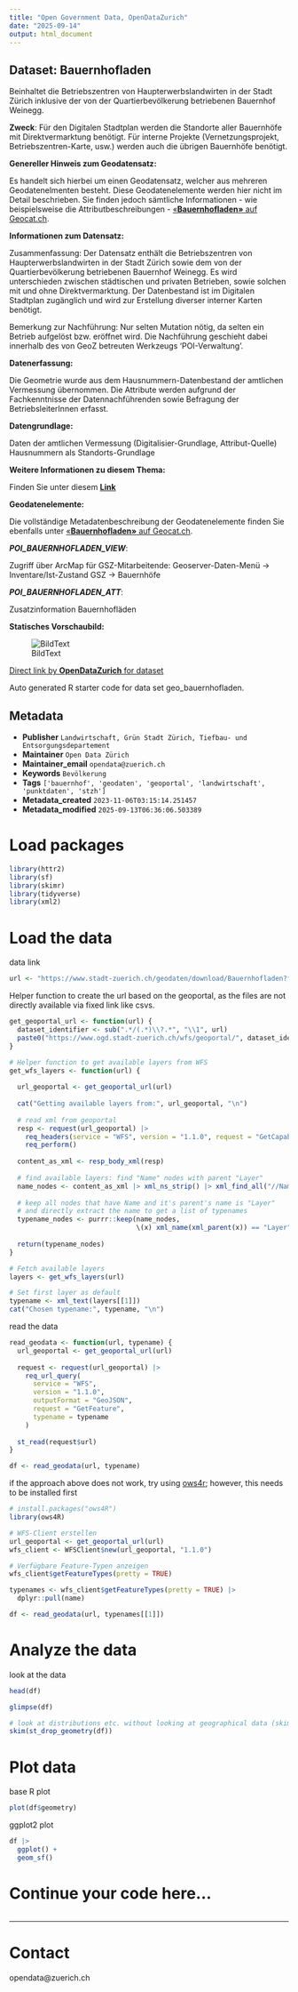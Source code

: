 ```yaml
---
title: "Open Government Data, OpenDataZurich"
date: "2025-09-14"
output: html_document
---
```


## Dataset: Bauernhofladen

Beinhaltet die Betriebszentren von Haupterwerbslandwirten in der Stadt Zürich inklusive der von der Quartierbevölkerung betriebenen Bauernhof Weinegg.


**Zweck**: Für den Digitalen Stadtplan werden die Standorte aller Bauernhöfe mit Direktvermarktung benötigt. Für interne Projekte (Vernetzungsprojekt, Betriebszentren-Karte, usw.) werden auch die übrigen Bauernhöfe benötigt.

**Genereller Hinweis zum Geodatensatz:**

Es handelt sich hierbei um einen Geodatensatz, welcher aus mehreren Geodatenelmenten besteht. Diese Geodatenelemente werden hier nicht im Detail beschrieben. Sie finden jedoch sämtliche Informationen - wie beispielsweise die Attributbeschreibungen - [«**Bauernhofladen»** auf Geocat.ch](https://www.geocat.ch/geonetwork/srv/ger/catalog.search#/metadata/232622bc-15e4-4701-bfcb-5b6f005f8d66).
			   

**Informationen zum Datensatz:**

Zusammenfassung:
Der Datensatz enthält die Betriebszentren von Haupterwerbslandwirten in der Stadt Zürich sowie dem von der Quartierbevölkerung betriebenen Bauernhof Weinegg. Es wird unterschieden zwischen städtischen und privaten Betrieben, sowie solchen mit und ohne Direktvermarktung. Der Datenbestand ist im Digitalen Stadtplan zugänglich und wird zur Erstellung diverser interner Karten benötigt.

Bemerkung zur Nachführung:
Nur selten Mutation nötig, da selten ein Betrieb aufgelöst bzw. eröffnet wird.
Die Nachführung geschieht dabei innerhalb des von GeoZ betreuten Werkzeugs 'POI-Verwaltung'.


**Datenerfassung:**

Die Geometrie wurde aus dem Hausnummern-Datenbestand der amtlichen Vermessung übernommen. Die Attribute werden aufgrund der Fachkenntnisse der Datennachführenden sowie Befragung der BetriebsleiterInnen erfasst.

**Datengrundlage:**

Daten der amtlichen Vermessung (Digitalisier-Grundlage, Attribut-Quelle) Hausnummern als Standorts-Grundlage

**Weitere Informationen zu diesem Thema:**

Finden Sie unter diesem [**Link**](http://www.stadt-zuerich.ch/content/ted/de/index/gsz/natur-_und_erlebnisraeume/landwirtschaft_in_der_stadt_zuerich/direktvermarktung.html)

**Geodatenelemente:**

Die vollständige Metadatenbeschreibung der Geodatenelemente finden Sie ebenfalls unter [«**Bauernhofladen»** auf Geocat.ch](https://www.geocat.ch/geonetwork/srv/ger/md.viewer#/full_view/232622bc-15e4-4701-bfcb-5b6f005f8d66).

***POI_BAUERNHOFLADEN_VIEW***: 

Zugriff über ArcMap für GSZ-Mitarbeitende: Geoserver-Daten-Menü -&gt; Inventare/Ist-Zustand GSZ -&gt; Bauernhöfe


***POI_BAUERNHOFLADEN_ATT***: 

Zusatzinformation Bauernhofläden




**Statisches Vorschaubild:**

![BildText](https://www.gis.stadt-zuerich.ch/zueriplan_docs/geocat/232622bc-15e4-4701-bfcb-5b6f005f8d66.png)



[Direct link by **OpenDataZurich** for dataset](https://data.stadt-zuerich.ch/dataset/geo_bauernhofladen)

Auto generated R starter code for data set geo_bauernhofladen.

## Metadata

- **Publisher** `Landwirtschaft, Grün Stadt Zürich, Tiefbau- und Entsorgungsdepartement`
- **Maintainer** `Open Data Zürich`
- **Maintainer_email** `opendata@zuerich.ch`
- **Keywords** `Bevölk­erung`
- **Tags** `['bauernhof', 'geodaten', 'geoportal', 'landwirtschaft', 'punktdaten', 'stzh']`
- **Metadata_created** `2023-11-06T03:15:14.251457`
- **Metadata_modified** `2025-09-13T06:36:06.503389`


# Load packages

```r
library(httr2)
library(sf)
library(skimr)
library(tidyverse)
library(xml2)
```

# Load the data

data link
```r
url <- "https://www.stadt-zuerich.ch/geodaten/download/Bauernhofladen?format=geojson_link"
```


Helper function to create the url based on the geoportal, as the files are not directly available via fixed link like csvs.
```r
get_geoportal_url <- function(url) {
  dataset_identifier <- sub(".*/(.*)\\?.*", "\\1", url)
  paste0("https://www.ogd.stadt-zuerich.ch/wfs/geoportal/", dataset_identifier)
}
```

```r
# Helper function to get available layers from WFS
get_wfs_layers <- function(url) {
  
  url_geoportal <- get_geoportal_url(url)
  
  cat("Getting available layers from:", url_geoportal, "\n")
  
  # read xml from geoportal
  resp <- request(url_geoportal) |> 
    req_headers(service = "WFS", version = "1.1.0", request = "GetCapabilities") |> 
    req_perform()
  
  content_as_xml <- resp_body_xml(resp)
  
  # find available layers: find "Name" nodes with parent "Layer"
  name_nodes <- content_as_xml |> xml_ns_strip() |> xml_find_all("//Name")
  
  # keep all nodes that have Name and it's parent's name is "Layer"
  # and directly extract the name to get a list of typenames
  typename_nodes <- purrr::keep(name_nodes,
                                \(x) xml_name(xml_parent(x)) == "Layer")
  
  return(typename_nodes)
}

# Fetch available layers
layers <- get_wfs_layers(url)

# Set first layer as default
typename <- xml_text(layers[[1]])
cat("Chosen typename:", typename, "\n")
```

read the data
```r
read_geodata <- function(url, typename) {
  url_geoportal <- get_geoportal_url(url)
  
  request <- request(url_geoportal) |>
    req_url_query(
      service = "WFS",
      version = "1.1.0",
      outputFormat = "GeoJSON",
      request = "GetFeature",
      typename = typename
    )
  
  st_read(request$url)
}

df <- read_geodata(url, typename)
```

if the approach above does not work, try using [ows4r](https://eblondel.github.io/ows4R/); however, this needs to be installed first
```r
# install.packages("ows4R")
library(ows4R)

# WFS-Client erstellen
url_geoportal <- get_geoportal_url(url)
wfs_client <- WFSClient$new(url_geoportal, "1.1.0")

# Verfügbare Feature-Typen anzeigen
wfs_client$getFeatureTypes(pretty = TRUE)

typenames <- wfs_client$getFeatureTypes(pretty = TRUE) |> 
  dplyr::pull(name)

df <- read_geodata(url, typenames[[1]])
```

# Analyze the data

look at the data
```r
head(df)
```

```r
glimpse(df)
```

```r
# look at distributions etc. without looking at geographical data (skim cannot deal with geometries)
skim(st_drop_geometry(df))
```

# Plot data

base R plot
```r
plot(df$geometry)
```

ggplot2 plot
```r
df |>
  ggplot() +
  geom_sf()
```

# Continue your code here...

```r

```

------------------------------------------------------------------------

# Contact

opendata@zuerich.ch
